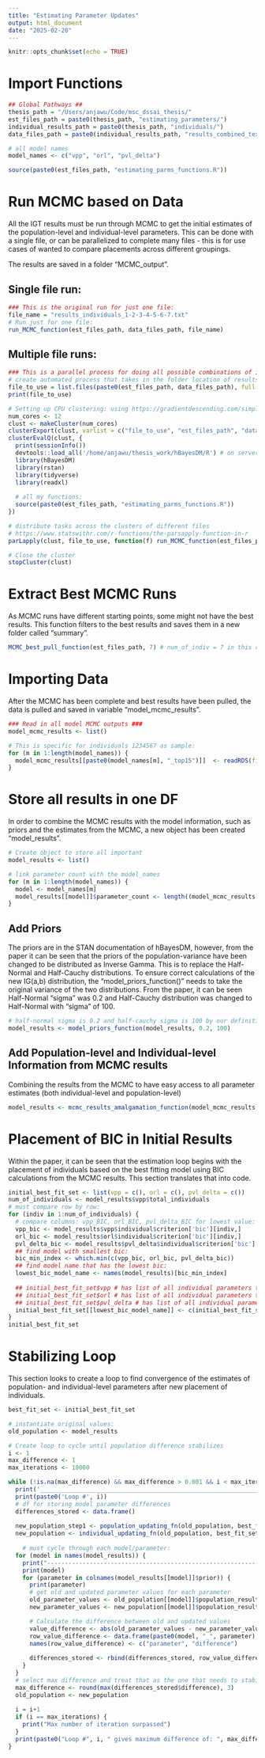 ```yaml
---
title: "Estimating Parameter Updates"
output: html_document
date: "2025-02-20"
---
```


```r
knitr::opts_chunk$set(echo = TRUE)
```

# Import Functions
```r
## Global Pathways ##
thesis_path = "/Users/anjawu/Code/msc_dssai_thesis/"
est_files_path = paste0(thesis_path, "estimating_parameters/")
individual_results_path = paste0(thesis_path, "individuals/")
data_files_path = paste0(individual_results_path, "results_combined_text_files/")

# all model names
model_names <- c("vpp", "orl", "pvl_delta")

source(paste0(est_files_path, "estimating_parms_functions.R"))
```


# Run MCMC based on Data
All the IGT results must be run through MCMC to get the initial estimates of the population-level and individual-level parameters. This can be done with a single file, or can be parallelized to complete many files - this is for use cases of wanted to compare placements across different groupings. 

The results are saved in a folder "MCMC_output".

## Single file run:
```r
### This is the original run for just one file:
file_name = "results_individuals_1-2-3-4-5-6-7.txt"
# Run just for one file:
run_MCMC_function(est_files_path, data_files_path, file_name)
```

## Multiple file runs:
```r
### This is a parallel process for doing all possible combinations of individuals (1-7)
# create automated process that takes in the folder location of results and takes all .txt files and inputs those as file_names in the above function:
file_to_use = list.files(paste0(est_files_path, data_files_path), full.names = FALSE)
print(file_to_use)

# Setting up CPU clustering: using https://gradientdescending.com/simple-parallel-processing-in-r/ and https://stackoverflow.com/questions/17196261/understanding-the-differences-between-mclapply-and-parlapply-in-r
num_cores <- 12
clust <- makeCluster(num_cores)
clusterExport(clust, varlist = c("file_to_use", "est_files_path", "data_files_path"))
clusterEvalQ(clust, {
  print(sessionInfo())
  devtools::load_all('/home/anjawu/thesis_work/hBayesDM/R') # on server
  library(hBayesDM)
  library(rstan)
  library(tidyverse)
  library(readxl)
  
  # all my functions:
  source(paste0(est_files_path, "estimating_parms_functions.R"))
})

# distribute tasks across the clusters of different files
# https://www.statswithr.com/r-functions/the-parsapply-function-in-r
parLapply(clust, file_to_use, function(f) run_MCMC_function(est_files_path, data_files_path, f))

# Close the cluster
stopCluster(clust)
```


# Extract Best MCMC Runs
As MCMC runs have different starting points, some might not have the best results. This function filters to the best results and saves them in a new folder called "summary".
```r
MCMC_best_pull_function(est_files_path, 7) # num_of_indiv = 7 in this case
```


# Importing Data
After the MCMC has been complete and best results have been pulled, the data is pulled and saved in variable "model_mcmc_results".
```r
### Read in all model MCMC outputs ###
model_mcmc_results <- list()

# This is specific for individuals 1234567 as sample:
for (m in 1:length(model_names)) {
  model_mcmc_results[[paste0(model_names[m], "_top15")]]  <- readRDS(file = paste0(est_files_path, "MCMC_output/summary/merged_output_from_BEST_igt_subgroup_1234567_igt_", model_names[m], "_sigmainvgam_top15.rds"))
}
```


# Store all results in one DF
In order to combine the MCMC results with the model information, such as priors and the estimates from the MCMC, a new object has been created "model_results".
```r
# Create object to store all important 
model_results <- list()

# link parameter count with the model_names
for (m in 1:length(model_names)) {
  model <- model_names[m]
  model_results[[model]]$parameter_count <- length((model_mcmc_results[[paste0(model, "_top15")]]$allIndPars)[,-1])
}
```


## Add Priors
The priors are in the STAN documentation of hBayesDM, however, from the paper it can be seen that the priors of the population-variance have been changed to be distributed as Inverse Gamma. This is to replace the Half-Normal and Half-Cauchy distributions. To ensure correct calculations of the new IG(a,b) distribution, the "model_priors_function()" needs to take the original variance of the two distributions. From the paper, it can be seen Half-Normal "sigma" was $0.2$ and Half-Cauchy distribution was changed to Half-Normal with "sigma" of $100$.
```r
# half-normal sigma is 0.2 and half-cauchy sigma is 100 by our definition
model_results <- model_priors_function(model_results, 0.2, 100) 
```

## Add Population-level and Individual-level Information from MCMC results
Combining the results from the MCMC to have easy access to all parameter estimates (both individual-level and population-level)
```r
model_results <- mcmc_results_amalgamation_function(model_mcmc_results, model_results)
```


# Placement of BIC in Initial Results
Within the paper, it can be seen that the estimation loop begins with the placement of individuals based on the best fitting model using BIC calculations from the MCMC results. This section translates that into code.
```r
initial_best_fit_set <- list(vpp = c(), orl = c(), pvl_delta = c())
num_of_individuals <- model_results$vpp$total_individuals
# must compare row by row:
for (indiv in 1:num_of_individuals) {
  # compare columns: vpp_BIC, orl_BIC, pvl_delta_BIC for lowest value:
  vpp_bic <- model_results$vpp$individual$criterion['bic'][indiv,]
  orl_bic <- model_results$orl$individual$criterion['bic'][indiv,]
  pvl_delta_bic <- model_results$pvl_delta$individual$criterion['bic'][indiv,]
  ## find model with smallest bic:
  bic_min_index <- which.min(c(vpp_bic, orl_bic, pvl_delta_bic))
  ## find model name that has the lowest bic:
  lowest_bic_model_name <- names(model_results)[bic_min_index]
  
  ## initial_best_fit_set$vpp # has list of all individual parameters that are the best for vpp
  ## initial_best_fit_set$orl # has list of all individual parameters that are the best for orl
  ## initial_best_fit_set$pvl_delta # has list of all individual parameters that are the best for pvl_delta
  initial_best_fit_set[[lowest_bic_model_name]] <- c(initial_best_fit_set[[lowest_bic_model_name]], indiv)
}
initial_best_fit_set
```

# Stabilizing Loop
This section looks to create a loop to find convergence of the estimates of population- and individual-level parameters after new placement of individuals.
```r
best_fit_set <- initial_best_fit_set

# instantiate original values:
old_population <- model_results

# Create loop to cycle until population difference stabilizes
i <- 1
max_difference <- 1
max_iterations <- 10000

while (!is.na(max_difference) && max_difference > 0.001 && i < max_iterations) { # takes 314 for 0.01 and 598 for 0.001
  print('__________________________________________________________________________')
  print(paste0('Loop #', i))
  # df for storing model parameter differences
  differences_stored <- data.frame()
  
  new_population_step1 <- population_updating_fn(old_population, best_fit_set)
  new_population <- individual_updating_fn(old_population, best_fit_set, new_population_step1)
  
    # must cycle through each model/parameter:
  for (model in names(model_results)) { 
    print("-------------------------------------------------------------")
    print(model)
    for (parameter in colnames(model_results[[model]]$prior)) {
      print(parameter)
      # get old and updated parameter values for each parameter
      old_parameter_values <- old_population[[model]]$population_results['mean', parameter]
      new_parameter_values <- new_population[[model]]$population_results['mean', parameter]

      # Calculate the difference between old and updated values
      value_difference <- abs(old_parameter_values - new_parameter_values)
      row_value_difference <- data.frame(paste0(model, "_", parameter), value_difference)
      names(row_value_difference) <- c("parameter", "difference")
      
      differences_stored <- rbind(differences_stored, row_value_difference)
    }
  }
  # select max difference and treat that as the one that needs to stabilize
  max_difference <- round(max(differences_stored$difference), 3)
  old_population <- new_population
  
  i = i+1
  if (i == max_iterations) {
    print("Max number of iteration surpassed")
  }
  print(paste0("Loop #", i, " gives maximum difference of: ", max_difference))
}
```


